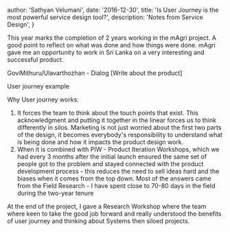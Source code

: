 
  author: 'Sathyan Velumani',
  date: '2016-12-30',
  title: 'Is User Journey is the most powerful service design tool?',
  description:
    'Notes from Service Design',
}


This year marks the completion of 2 years working in the mAgri project. A good point to reflect on what was done and how things were done. mAgri gave me an opportunity to work in Sri Lanka on a very interesting and successful product.

GoviMithuru/Ulavarthozhan - Dialog 
[Write about the product]

User journey example

Why User journey works:
1. It forces the team to think about the touch points that exist. This acknowledgment and putting it together in the linear forces us to think differently in silos. Marketing is not just worried about the first two parts of the design, it becomes everybody's responsibility to understand what is being done and how it impacts the product design work.
2. When it is combined with PIW - Product Iteration Workshops, which we had every 3 months after the initial launch ensured the same set of people got to the problem and stayed connected with the product development process - this reduces the need to sell ideas hard and the biases when it comes from the top down. Most of the answers came from the Field Research - I have spent close to 70-80 days in the field during the two-year tenure

At the end of the project, I gave a Research Workshop where the team where keen to take the good job forward and really understood the benefits of user journey and thinking about Systems then siloed projects.